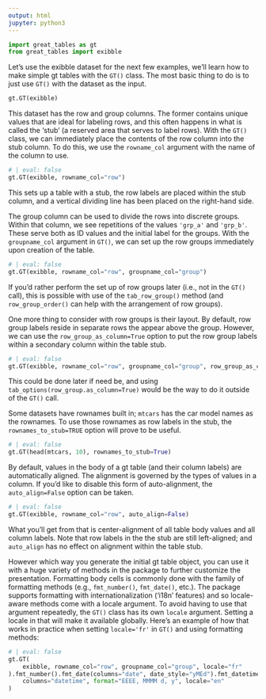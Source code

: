 ```yaml
---
output: html
jupyter: python3
---
```


```python
import great_tables as gt
from great_tables import exibble

```

Let's use the exibble dataset for the next few examples, we'll learn how to make simple gt tables with the `GT()` class. The most basic thing to do is to just use `GT()` with the dataset as the input.

```python
gt.GT(exibble)
```

This dataset has the row and group columns. The former contains unique values that are ideal for labeling rows, and this often happens in what is called the 'stub' (a reserved area that serves to label rows). With the `GT()` class, we can immediately place the contents of the row column into the stub column. To do this, we use the `rowname_col` argument with the name of the column to use.

```python
# | eval: false
gt.GT(exibble, rowname_col="row")
```

This sets up a table with a stub, the row labels are placed within the stub column, and a vertical dividing line has been placed on the right-hand side.

The group column can be used to divide the rows into discrete groups. Within that column, we see repetitions of the values `'grp_a'` and `'grp_b'`. These serve both as ID values and the initial label for the groups. With the `groupname_col` argument in `GT()`, we can set up the row groups immediately upon creation of the table.

```python
# | eval: false
gt.GT(exibble, rowname_col="row", groupname_col="group")
```

If you'd rather perform the set up of row groups later (i.e., not in the `GT()` call), this is possible with use of the `tab_row_group()` method (and `row_group_order()` can help with the arrangement of row groups).

One more thing to consider with row groups is their layout. By default, row group labels reside in separate rows the appear above the group. However, we can use the `row_group_as_column=True` option to put the row group labels within a secondary column within the table stub.

```python
# | eval: false
gt.GT(exibble, rowname_col="row", groupname_col="group", row_group_as_column=True)
```

This could be done later if need be, and using `tab_options(row_group.as_column=True)` would be the way to do it outside of the `GT()` call.

Some datasets have rownames built in; `mtcars` has the car model names as the rownames. To use those rownames as row labels in the stub, the `rownames_to_stub=TRUE` option will prove to be useful.

```python
# | eval: false
gt.GT(head(mtcars, 10), rownames_to_stub=True)
```

By default, values in the body of a gt table (and their column labels) are automatically aligned. The alignment is governed by the types of values in a column. If you'd like to disable this form of auto-alignment, the `auto_align=False` option can be taken.

```python
# | eval: false
gt.GT(exibble, rowname_col="row", auto_align=False)
```

What you'll get from that is center-alignment of all table body values and all column labels. Note that row labels in the the stub are still left-aligned; and `auto_align` has no effect on alignment within the table stub.

However which way you generate the initial gt table object, you can use it with a huge variety of methods in the package to further customize the presentation. Formatting body cells is commonly done with the family of formatting methods (e.g., `fmt_number()`, `fmt_date()`, etc.). The package supports formatting with internationalization ('i18n' features) and so locale-aware methods come with a locale argument. To avoid having to use that argument repeatedly, the `GT()` class has its own `locale` argument. Setting a locale in that will make it available globally. Here's an example of how that works in practice when setting `locale='fr'` in `GT()` and using formatting methods:

```python
# | eval: false
gt.GT(
    exibble, rowname_col="row", groupname_col="group", locale="fr"
).fmt_number().fmt_date(columns="date", date_style="yMEd").fmt_datetime(
    columns="datetime", format="EEEE, MMMM d, y", locale="en"
)
```

